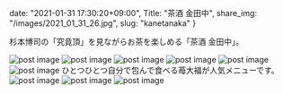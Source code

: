 date: "2021-01-31 17:30:20+09:00",
Title: "茶酒 金田中",
share_img: "/images/2021_01_31_26.jpg",
slug: "kanetanaka"
}

杉本博司の「究竟頂」を見ながらお茶を楽しめる「茶酒 金田中」。

<img src="/images/2021_01_31_23.jpg" alt="post image" />
<img src="/images/2021_01_31_24.jpg" alt="post image" />
<img src="/images/2021_01_31_25.jpg" alt="post image" />
<img src="/images/2021_01_31_26.jpg" alt="post image" />
<img src="/images/2021_01_31_27.jpg" alt="post image" />
<img src="/images/2021_01_31_28.jpg" alt="post image" />
<span className="caption">ひとつひとつ自分で包んで食べる苺大福が人気メニューです。</span>
<img src="/images/2021_01_31_29.jpg" alt="post image" />
<img src="/images/2021_01_31_21.jpg" alt="post image" />
<img src="/images/2021_01_31_22.jpg" alt="post image" />